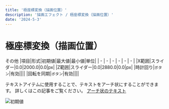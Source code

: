 ---
title: '極座標変換（描画位置）'
description: '描画エフェクト / 極座標変換（描画位置）'
date: '2024-5-3'
---

# 極座標変換（描画位置）

その他
|項目|形式|初期値|最大値|最小値|単位|
| - | - | - | - | - | - |
|X範囲|スライダー|0.0|2000.0|0.0|px|
|Z範囲|スライダー|0.0|2880.0|0.0|px|
|時計回り|`ボタン`|有効||||
|回転を同期|`ボタン`|有効||||

テキストアイテムに使用することで、テキストをアーチ状にすることができます。
詳しくはこの記事をご覧ください。
[アーチ状のテキスト](https://ymm4-info.net/tips/posts/%E3%82%A2%E3%83%BC%E3%83%81%E7%8A%B6%E3%81%AE%E6%96%87%E5%AD%97%E3%82%92%E4%BD%9C%E3%82%8B)

![初期値](/assets/effects/描画/極座標変換（描画位置）/初期値.png)
